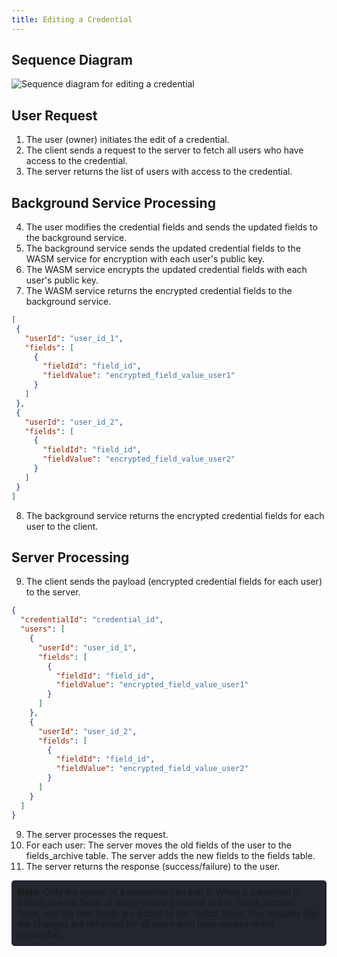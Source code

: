 ```yaml
---
title: Editing a Credential
---
```



## Sequence Diagram

<Image src={editCredential} alt="Sequence diagram for editing a credential"/>

## User Request

1. The user (owner) initiates the edit of a credential.
2. The client sends a request to the server to fetch all users who have access to the credential.
3. The server returns the list of users with access to the credential.

## Background Service Processing

4. The user modifies the credential fields and sends the updated fields to the background service.
5. The background service sends the updated credential fields to the WASM service for encryption with each user's public key.
6. The WASM service encrypts the updated credential fields with each user's public key.
7. The WASM service returns the encrypted credential fields to the background service.

```json
[
 {
   "userId": "user_id_1",
   "fields": [
     {
       "fieldId": "field_id",
       "fieldValue": "encrypted_field_value_user1"
     }
   ]
 },
 {
   "userId": "user_id_2",
   "fields": [
     {
       "fieldId": "field_id",
       "fieldValue": "encrypted_field_value_user2"
     }
   ]
 }
]
```


8. The background service returns the encrypted credential fields for each user to the client.

## Server Processing

9.    The client sends the payload (encrypted credential fields for each user) to the server.

```json
{
  "credentialId": "credential_id",
  "users": [
    {
      "userId": "user_id_1",
      "fields": [
        {
          "fieldId": "field_id",
          "fieldValue": "encrypted_field_value_user1"
        }
      ]
    },
    {
      "userId": "user_id_2",
      "fields": [
        {
          "fieldId": "field_id",
          "fieldValue": "encrypted_field_value_user2"
        }
      ]
    }
  ]
}
```


9.    The server processes the request.
10.    For each user:
        The server moves the old fields of the user to the fields_archive table.
        The server adds the new fields to the fields table.
11.    The server returns the response (success/failure) to the user.

<div style="background-color: #23262f; padding: 10px; border-radius: 5px;"> <strong>Note:</strong> Only the owner of a credential can edit it. When a credential is edited, the old fields of every user are moved to the `fields_archive` table, and the new fields are added to the `fields` table. This ensures that the changes are reflected for all users who have access to the credential. </div>
